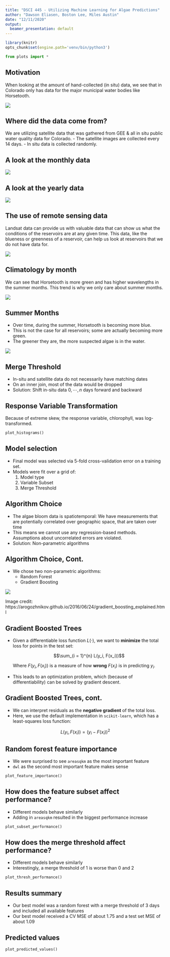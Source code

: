 ```yaml
---
title: "DSCI 445 - Utilizing Machine Learning for Algae Predictions"
author: "Dawson Eliasen, Boston Lee, Miles Austin"
date: "12/11/2020"
output:
  beamer_presentation: default
---
```


```r
library(knitr)
opts_chunk$set(engine.path='venv/bin/python3')
```

```python
from plots import *
```

## Motivation

When looking at the amount of hand-collected (in situ) data, we see that in
Colorado only has data for the major municipal water bodies like Horsetooth.

![](images/map.jpeg)

## Where did the data come from?

We are utilizing satellite data that was gathered from GEE & all in situ public
water quality data for Colorado.
  - The satellite images are collected every 14 days.
  - In situ data is collected randomly.


## A look at the monthly data

![](images/HT_Monthly.jpeg)


## A look at the yearly data

![](images/HT_Obs.jpeg)


## The use of remote sensing data

Landsat data can provide us with valuable data that can show us what the
conditions of the reservoirs are at any given time. This data, like the
blueness or greenness of a reservoir, can help us look at reservoirs that we do
not have data for.

![](images/ht_color_dist.jpeg)


## Climatology by month

We can see that Horsetooth is more green and has higher wavelengths in the
summer months. This trend is why we only care about summer months.

![](images/HT_Climatology.jpeg)

## Summer Months

- Over time, during the summer, Horsetooth is becoming more blue. 
- This is not the case for all reservoirs; some are actually becoming more
  green. 
- The greener they are, the more suspected algae is in the water.

![](images/ht_color_over_time.jpeg)

## Merge Threshold

- In-situ and satellite data do not necessarily have matching dates
- On an inner join, most of the data would be dropped
- Solution: Shift in-situ data $0, \cdots, n$ days forward and backward

## Response Variable Transformation

Because of extreme skew, the response variable, chlorophyll, was
log-transformed.

```python
plot_histograms()
```

## Model selection

- Final model was selected via 5-fold cross-validation error on a training set.
- Models were fit over a grid of:
  1. Model type
  1. Variable Subset
  1. Merge Threshold
  
## Algorithm Choice

- The algae bloom data is spatiotemporal: We have measurements that are
  potentially correlated over geographic space, that are taken over time
- This means we cannot use any regression-based methods. Assumptions about
  uncorrelated errors are violated.
- Solution: Non-parametric algorithms

## Algorithm Choice, Cont.

- We chose two non-parametric algorithms:
  - Random Forest
  - Gradient Boosting

![](images/gradient_boosting_simple.png)

Image credit: https://arogozhnikov.github.io/2016/06/24/gradient_boosting_explained.html
  
## Gradient Boosted Trees

- Given a differentiable loss function $L(\cdot)$, we want to **minimize** the total loss for points in the test set:

  $$\sum_{i = 1}^{n} L(y_i, F(x_i))$$

  Where $F(y_i, F(x_i))$ is a measure of how **wrong** $F(x_i)$ is in predicting $y_i$.

- This leads to an optimization problem, which (because of differentiability) can be solved by gradient descent.

## Gradient Boosted Trees, cont.

- We can interpret residuals as the **negative gradient** of the total loss.
- Here, we use the default implementation in `scikit-learn`, which has a
  least-squares loss function:

$$L(y_i, F(x_i)) = (y_i - F(x_i))^2$$


## Random forest feature importance

- We were surprised to see `areasqkm` as the most important feature
- `dwl` as the second most important feature makes sense

```python
plot_feature_importance()
```


## How does the feature subset affect performance?

- Different models behave similarly
- Adding in `areasqkm` resulted in the biggest performance increase

```python
plot_subset_performance()
```


## How does the merge threshold affect performance?

- Different models behave similarly
- Interestingly, a merge threshold of 1 is worse than 0 and 2

```python
plot_thresh_performance()
```


## Results summary

- Our best model was a random forest with a merge threshold of 3 days and included all available features
- Our best model received a CV MSE of about 1.75 and a test set MSE of about 1.09


## Predicted values

```python
plot_predicted_values()
```

